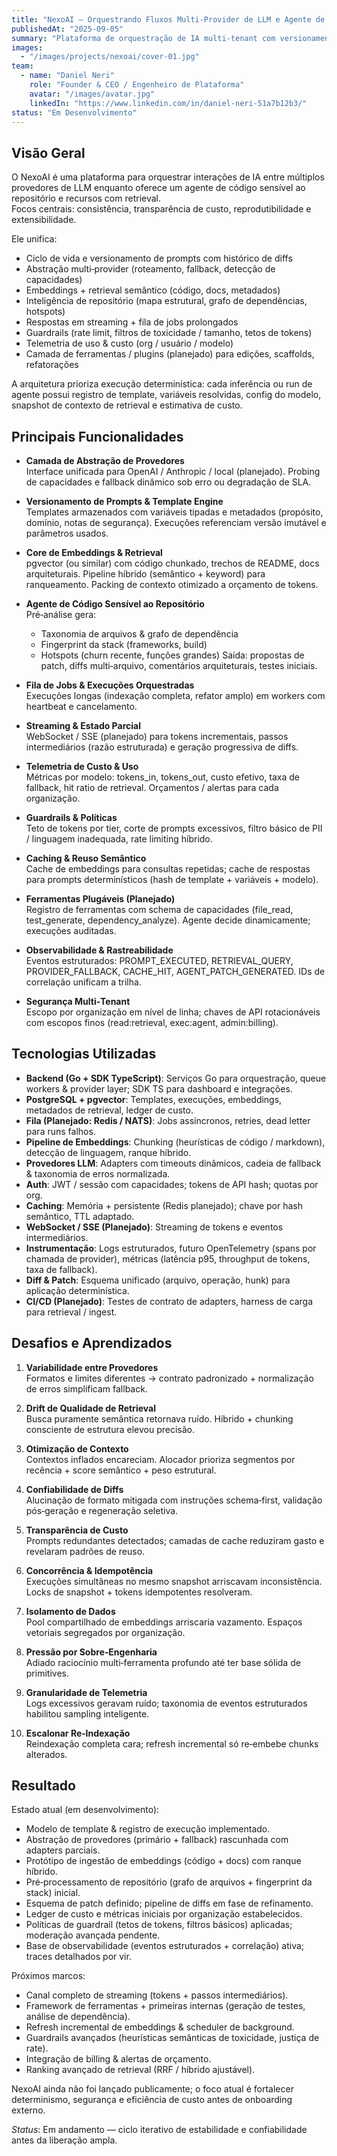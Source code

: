 ```yaml
---
title: "NexoAI – Orquestrando Fluxos Multi‑Provider de LLM e Agente de Código Sensível ao Repositório"
publishedAt: "2025-09-05"
summary: "Plataforma de orquestração de IA multi‑tenant com versionamento de prompt, retrieval semântico, abstração de provedores, controle de custos e agente de código ciente do repositório. (Em desenvolvimento ativo)"
images:
  - "/images/projects/nexoai/cover-01.jpg"
team:
  - name: "Daniel Neri"
    role: "Founder & CEO / Engenheiro de Plataforma"
    avatar: "/images/avatar.jpg"
    linkedIn: "https://www.linkedin.com/in/daniel-neri-51a7b12b3/"
status: "Em Desenvolvimento"
---
```


## Visão Geral

O NexoAI é uma plataforma para orquestrar interações de IA entre múltiplos provedores de LLM enquanto oferece um agente de código sensível ao repositório e recursos com retrieval.  
Focos centrais: consistência, transparência de custo, reprodutibilidade e extensibilidade.

Ele unifica:
- Ciclo de vida e versionamento de prompts com histórico de diffs
- Abstração multi‑provider (roteamento, fallback, detecção de capacidades)
- Embeddings + retrieval semântico (código, docs, metadados)
- Inteligência de repositório (mapa estrutural, grafo de dependências, hotspots)
- Respostas em streaming + fila de jobs prolongados
- Guardrails (rate limit, filtros de toxicidade / tamanho, tetos de tokens)
- Telemetria de uso & custo (org / usuário / modelo)
- Camada de ferramentas / plugins (planejado) para edições, scaffolds, refatorações

A arquitetura prioriza execução determinística: cada inferência ou run de agente possui registro de template, variáveis resolvidas, config do modelo, snapshot de contexto de retrieval e estimativa de custo.

## Principais Funcionalidades

- **Camada de Abstração de Provedores**  
  Interface unificada para OpenAI / Anthropic / local (planejado). Probing de capacidades e fallback dinâmico sob erro ou degradação de SLA.

- **Versionamento de Prompts & Template Engine**  
  Templates armazenados com variáveis tipadas e metadados (propósito, domínio, notas de segurança). Execuções referenciam versão imutável e parâmetros usados.

- **Core de Embeddings & Retrieval**  
  pgvector (ou similar) com código chunkado, trechos de README, docs arquiteturais. Pipeline híbrido (semântico + keyword) para ranqueamento. Packing de contexto otimizado a orçamento de tokens.

- **Agente de Código Sensível ao Repositório**  
  Pré‑análise gera:
  - Taxonomia de arquivos & grafo de dependência
  - Fingerprint da stack (frameworks, build)
  - Hotspots (churn recente, funções grandes)
  Saída: propostas de patch, diffs multi‑arquivo, comentários arquiteturais, testes iniciais.

- **Fila de Jobs & Execuções Orquestradas**  
  Execuções longas (indexação completa, refator amplo) em workers com heartbeat e cancelamento.

- **Streaming & Estado Parcial**  
  WebSocket / SSE (planejado) para tokens incrementais, passos intermediários (razão estruturada) e geração progressiva de diffs.

- **Telemetria de Custo & Uso**  
  Métricas por modelo: tokens_in, tokens_out, custo efetivo, taxa de fallback, hit ratio de retrieval. Orçamentos / alertas para cada organização.

- **Guardrails & Políticas**  
  Teto de tokens por tier, corte de prompts excessivos, filtro básico de PII / linguagem inadequada, rate limiting híbrido.

- **Caching & Reuso Semântico**  
  Cache de embeddings para consultas repetidas; cache de respostas para prompts determinísticos (hash de template + variáveis + modelo).

- **Ferramentas Plugáveis (Planejado)**  
  Registro de ferramentas com schema de capacidades (file_read, test_generate, dependency_analyze). Agente decide dinamicamente; execuções auditadas.

- **Observabilidade & Rastreabilidade**  
  Eventos estruturados: PROMPT_EXECUTED, RETRIEVAL_QUERY, PROVIDER_FALLBACK, CACHE_HIT, AGENT_PATCH_GENERATED. IDs de correlação unificam a trilha.

- **Segurança Multi‑Tenant**  
  Escopo por organização em nível de linha; chaves de API rotacionáveis com escopos finos (read:retrieval, exec:agent, admin:billing).

## Tecnologias Utilizadas

- **Backend (Go + SDK TypeScript)**: Serviços Go para orquestração, queue workers & provider layer; SDK TS para dashboard e integrações.
- **PostgreSQL + pgvector**: Templates, execuções, embeddings, metadados de retrieval, ledger de custo.
- **Fila (Planejado: Redis / NATS)**: Jobs assíncronos, retries, dead letter para runs falhos.
- **Pipeline de Embeddings**: Chunking (heurísticas de código / markdown), detecção de linguagem, ranque híbrido.
- **Provedores LLM**: Adapters com timeouts dinâmicos, cadeia de fallback & taxonomia de erros normalizada.
- **Auth**: JWT / sessão com capacidades; tokens de API hash; quotas por org.
- **Caching**: Memória + persistente (Redis planejado); chave por hash semântico, TTL adaptado.
- **WebSocket / SSE (Planejado)**: Streaming de tokens e eventos intermediários.
- **Instrumentação**: Logs estruturados, futuro OpenTelemetry (spans por chamada de provider), métricas (latência p95, throughput de tokens, taxa de fallback).
- **Diff & Patch**: Esquema unificado (arquivo, operação, hunk) para aplicação determinística.
- **CI/CD (Planejado)**: Testes de contrato de adapters, harness de carga para retrieval / ingest.

## Desafios e Aprendizados

1. **Variabilidade entre Provedores**  
   Formatos e limites diferentes → contrato padronizado + normalização de erros simplificam fallback.

2. **Drift de Qualidade de Retrieval**  
   Busca puramente semântica retornava ruído. Híbrido + chunking consciente de estrutura elevou precisão.

3. **Otimização de Contexto**  
   Contextos inflados encareciam. Alocador prioriza segmentos por recência + score semântico + peso estrutural.

4. **Confiabilidade de Diffs**  
   Alucinação de formato mitigada com instruções schema‑first, validação pós‑geração e regeneração seletiva.

5. **Transparência de Custo**  
   Prompts redundantes detectados; camadas de cache reduziram gasto e revelaram padrões de reuso.

6. **Concorrência & Idempotência**  
   Execuções simultâneas no mesmo snapshot arriscavam inconsistência. Locks de snapshot + tokens idempotentes resolveram.

7. **Isolamento de Dados**  
   Pool compartilhado de embeddings arriscaria vazamento. Espaços vetoriais segregados por organização.

8. **Pressão por Sobre‑Engenharia**  
   Adiado raciocínio multi‑ferramenta profundo até ter base sólida de primitives.

9. **Granularidade de Telemetria**  
   Logs excessivos geravam ruído; taxonomia de eventos estruturados habilitou sampling inteligente.

10. **Escalonar Re‑Indexação**  
    Reindexação completa cara; refresh incremental só re‑embebe chunks alterados.

## Resultado

Estado atual (em desenvolvimento):
- Modelo de template & registro de execução implementado.
- Abstração de provedores (primário + fallback) rascunhada com adapters parciais.
- Protótipo de ingestão de embeddings (código + docs) com ranque híbrido.
- Pré‑processamento de repositório (grafo de arquivos + fingerprint da stack) inicial.
- Esquema de patch definido; pipeline de diffs em fase de refinamento.
- Ledger de custo e métricas iniciais por organização estabelecidos.
- Políticas de guardrail (tetos de tokens, filtros básicos) aplicadas; moderação avançada pendente.
- Base de observabilidade (eventos estruturados + correlação) ativa; traces detalhados por vir.

Próximos marcos:
- Canal completo de streaming (tokens + passos intermediários).
- Framework de ferramentas + primeiras internas (geração de testes, análise de dependência).
- Refresh incremental de embeddings & scheduler de background.
- Guardrails avançados (heurísticas semânticas de toxicidade, justiça de rate).
- Integração de billing & alertas de orçamento.
- Ranking avançado de retrieval (RRF / híbrido ajustável).

NexoAI ainda não foi lançado publicamente; o foco atual é fortalecer determinismo, segurança e eficiência de custo antes de onboarding externo.

*Status*: Em andamento — ciclo iterativo de estabilidade e confiabilidade antes da liberação ampla.